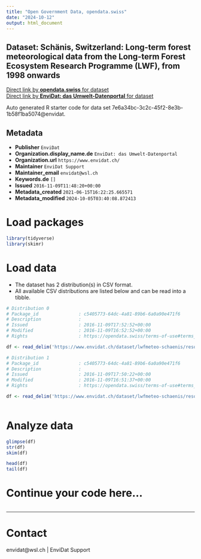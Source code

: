 ```yaml
---
title: "Open Government Data, opendata.swiss"
date: "2024-10-12"
output: html_document
---
```


## Dataset: Schänis, Switzerland: Long-term forest meteorological data from the Long-term Forest Ecosystem Research Programme (LWF), from 1998 onwards



[Direct link by **opendata.swiss** for dataset](https://opendata.swiss/de/dataset/schanis-switzerland-long-term-forest-meteorological-data-from-the-long-term-forest-ecosystem-re)<br>
[Direct link by **EnviDat: das Umwelt-Datenportal** for dataset](https://www.envidat.ch/#/metadata/lwfmeteo-schaenis)

Auto generated R starter code for data set 7e6a34bc-3c2c-45f2-8e3b-1b58f1ba5074@envidat.

## Metadata

- **Publisher** `EnviDat`
- **Organization.display_name.de** `EnviDat: das Umwelt-Datenportal`
- **Organization.url** `https://www.envidat.ch/`
- **Maintainer** `EnviDat Support`
- **Maintainer_email** `envidat@wsl.ch`
- **Keywords.de** `[]`
- **Issued** `2016-11-09T11:48:20+00:00`
- **Metadata_created** `2021-06-15T16:22:25.665571`
- **Metadata_modified** `2024-10-05T03:40:08.872413`


# Load packages

```r

library(tidyverse)
library(skimr)

```

# Load data

-   The dataset has 2 distribution(s) in CSV format.
-   All available CSV distributions are listed below and can be read into a tibble.

```r

# Distribution 0
# Package_id               : c5405773-64dc-4a81-89b6-6a0a90e471f6
# Description              : 
# Issued                   : 2016-11-09T17:52:52+00:00
# Modified                 : 2016-11-09T16:52:52+00:00
# Rights                   : https://opendata.swiss/terms-of-use#terms_by

df <- read_delim('https://www.envidat.ch/dataset/lwfmeteo-schaenis/resource/9bd7e72f-3b65-4250-9f24-f945c4476a0e')

# Distribution 1
# Package_id               : c5405773-64dc-4a81-89b6-6a0a90e471f6
# Description              : 
# Issued                   : 2016-11-09T17:50:22+00:00
# Modified                 : 2016-11-09T16:51:37+00:00
# Rights                   : https://opendata.swiss/terms-of-use#terms_by

df <- read_delim('https://www.envidat.ch/dataset/lwfmeteo-schaenis/resource/f5242372-a0bd-42fa-a3be-038395f57134')



```

# Analyze data

```r

glimpse(df)
str(df)
skim(df)

head(df)
tail(df)

```

# Continue your code here...

```r

```

------------------------------------------------------------------------

# Contact

envidat@wsl.ch | EnviDat Support
